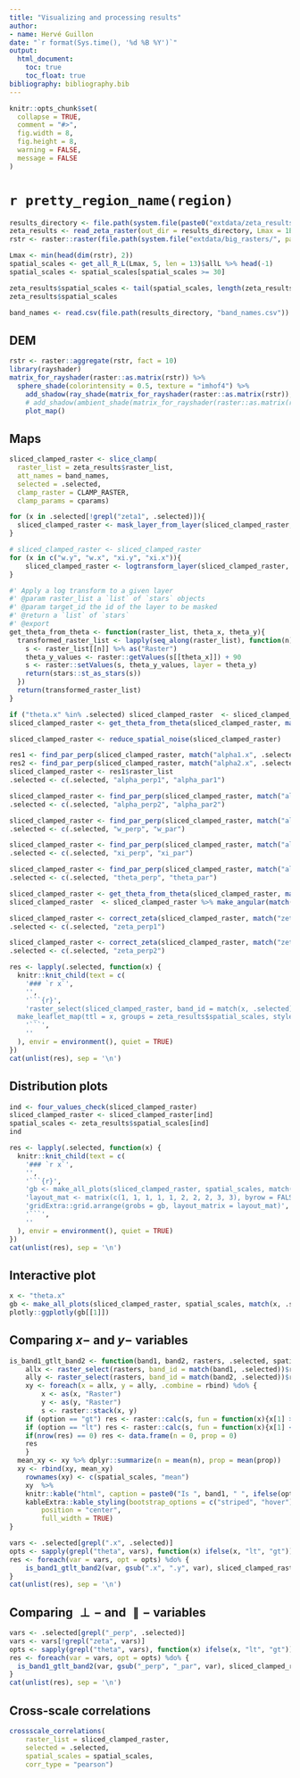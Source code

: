 ```yaml
---
title: "Visualizing and processing results"
author:
- name: Hervé Guillon
date: "`r format(Sys.time(), '%d %B %Y')`"
output: 
  html_document:
    toc: true
    toc_float: true
bibliography: bibliography.bib
---
```


```r
knitr::opts_chunk$set(
  collapse = TRUE,
  comment = "#>",
  fig.width = 8, 
  fig.height = 8,
  warning = FALSE,
  message = FALSE
)
```

# `r pretty_region_name(region)`


```r
results_directory <- file.path(system.file(paste0("extdata/zeta_results/", region), package = "statisticalRoughness"))
zeta_results <- read_zeta_raster(out_dir = results_directory, Lmax = 1E3, raster_resolution = 10, .len = 10, proxy = FALSE)
rstr <- raster::raster(file.path(system.file("extdata/big_rasters/", package = "statisticalRoughness"), paste0(region, ".tif")))

Lmax <- min(head(dim(rstr), 2))
spatial_scales <- get_all_R_L(Lmax, 5, len = 13)$allL %>% head(-1)
spatial_scales <- spatial_scales[spatial_scales >= 30]

zeta_results$spatial_scales <- tail(spatial_scales, length(zeta_results$raster_list)) * 10
zeta_results$spatial_scales

band_names <- read.csv(file.path(results_directory, "band_names.csv")) %>% names()
```

## DEM

```r
rstr <- raster::aggregate(rstr, fact = 10)
library(rayshader)
matrix_for_rayshader(raster::as.matrix(rstr)) %>%
  sphere_shade(colorintensity = 0.5, texture = "imhof4") %>%
    add_shadow(ray_shade(matrix_for_rayshader(raster::as.matrix(rstr)), sunaltitude = 20), max_darken = 0.1) %>%  
    # add_shadow(ambient_shade(matrix_for_rayshader(raster::as.matrix(rstr))), 0) %>%
    plot_map()
```

## Maps {.tabset}

```r
sliced_clamped_raster <- slice_clamp(
  raster_list = zeta_results$raster_list,
  att_names = band_names,
  selected = .selected,
  clamp_raster = CLAMP_RASTER, 
  clamp_params = cparams)
```

```r
for (x in .selected[!grepl("zeta1", .selected)]){
  sliced_clamped_raster <- mask_layer_from_layer(sliced_clamped_raster, match(x, .selected), match("zeta1", .selected), option = "NA")
}
```

```r
# sliced_clamped_raster <- sliced_clamped_raster
for (x in c("w.y", "w.x", "xi.y", "xi.x")){
    sliced_clamped_raster <- logtransform_layer(sliced_clamped_raster, match(x, .selected))
}

#' Apply a log transform to a given layer
#' @param raster_list a `list` of `stars` objects
#' @param target_id the id of the layer to be masked
#' @return a `list` of `stars`
#' @export
get_theta_from_theta <- function(raster_list, theta_x, theta_y){
  transformed_raster_list <- lapply(seq_along(raster_list), function(n){
    s <- raster_list[[n]] %>% as("Raster")
    theta_y_values <- raster::getValues(s[[theta_x]]) + 90
    s <- raster::setValues(s, theta_y_values, layer = theta_y)
    return(stars::st_as_stars(s))
  })
  return(transformed_raster_list)
}

if ("theta.x" %in% .selected) sliced_clamped_raster  <- sliced_clamped_raster  %>% make_angular(match("theta.x", .selected))
sliced_clamped_raster <- get_theta_from_theta(sliced_clamped_raster, match("theta.x", .selected), match("theta.y", .selected))
```

```r
sliced_clamped_raster <- reduce_spatial_noise(sliced_clamped_raster)
```

```r
res1 <- find_par_perp(sliced_clamped_raster, match("alpha1.x", .selected), match("alpha1.y", .selected))
res2 <- find_par_perp(sliced_clamped_raster, match("alpha2.x", .selected), match("alpha2.y", .selected))
sliced_clamped_raster <- res1$raster_list
.selected <- c(.selected, "alpha_perp1", "alpha_par1")

sliced_clamped_raster <- find_par_perp(sliced_clamped_raster, match("alpha1.x", .selected), match("alpha1.y", .selected), match("alpha2.x", .selected), match("alpha2.y", .selected), index_perp = res1$index_perp, index_par = res1$index_par)
.selected <- c(.selected, "alpha_perp2", "alpha_par2")

sliced_clamped_raster <- find_par_perp(sliced_clamped_raster, match("alpha1.x", .selected), match("alpha1.y", .selected), match("w.x", .selected), match("w.y", .selected), index_perp = res1$index_perp, index_par = res1$index_par)
.selected <- c(.selected, "w_perp", "w_par")

sliced_clamped_raster <- find_par_perp(sliced_clamped_raster, match("alpha1.x", .selected), match("alpha1.y", .selected), match("xi.x", .selected), match("xi.y", .selected), index_perp = res1$index_perp, index_par = res1$index_par)
.selected <- c(.selected, "xi_perp", "xi_par")

sliced_clamped_raster <- find_par_perp(sliced_clamped_raster, match("alpha1.x", .selected), match("alpha1.y", .selected), match("theta.x", .selected), match("theta.y", .selected), index_perp = res1$index_perp, index_par = res1$index_par)
.selected <- c(.selected, "theta_perp", "theta_par")

sliced_clamped_raster <- get_theta_from_theta(sliced_clamped_raster, match("theta_perp", .selected), match("theta_par", .selected))
sliced_clamped_raster  <- sliced_clamped_raster %>% make_angular(match("theta_par", .selected), mode = "full")

sliced_clamped_raster <- correct_zeta(sliced_clamped_raster, match("zeta1", .selected))
.selected <- c(.selected, "zeta_perp1")

sliced_clamped_raster <- correct_zeta(sliced_clamped_raster, match("zeta2", .selected))
.selected <- c(.selected, "zeta_perp2")
```

```r
res <- lapply(.selected, function(x) {
  knitr::knit_child(text = c(
    '### `r x`',
    '',
    '```{r}',
    'raster_select(sliced_clamped_raster, band_id = match(x, .selected)) %>% 
  make_leaflet_map(ttl = x, groups = zeta_results$spatial_scales, style = "continuous")',
    '```',
    ''
  ), envir = environment(), quiet = TRUE)
})
cat(unlist(res), sep = '\n')
```

## Distribution plots {.tabset}

```r
ind <- four_values_check(sliced_clamped_raster)
sliced_clamped_raster <- sliced_clamped_raster[ind]
spatial_scales <- zeta_results$spatial_scales[ind]
ind
```

```r
res <- lapply(.selected, function(x) {
  knitr::knit_child(text = c(
    '### `r x`',
    '',
    '```{r}',
    'gb <- make_all_plots(sliced_clamped_raster, spatial_scales, match(x, .selected), x, begin = 0.1, end = 0.85, direction = 1, option = "viridis")',
    'layout_mat <- matrix(c(1, 1, 1, 1, 1, 2, 2, 2, 3, 3), byrow = FALSE, nrow = 5, ncol = 2)',
    'gridExtra::grid.arrange(grobs = gb, layout_matrix = layout_mat)',
    '```',
    ''
  ), envir = environment(), quiet = TRUE)
})
cat(unlist(res), sep = '\n')
```

## Interactive plot

```r
x <- "theta.x"
gb <- make_all_plots(sliced_clamped_raster, spatial_scales, match(x, .selected), x, begin = 0.1, end = 0.85, direction = 1, option = "viridis")
plotly::ggplotly(gb[[1]])
```


## Comparing $x-$ and $y-$ variables

```r
is_band1_gtlt_band2 <- function(band1, band2, rasters, .selected, spatial_scales, option = "gt"){
	allx <- raster_select(rasters, band_id = match(band1, .selected))$rasters
	ally <- raster_select(rasters, band_id = match(band2, .selected))$rasters
	xy <- foreach(x = allx, y = ally, .combine = rbind) %do% {
		x <- as(x, "Raster")
		y <- as(y, "Raster")
		s <- raster::stack(x, y)
    if (option == "gt") res <- raster::calc(s, fun = function(x){x[1] > x[2]}) %>% raster::getValues() %>% rstatix::freq_table() %>% dplyr::filter(group == "TRUE") %>% dplyr::select(-group)
    if (option == "lt") res <- raster::calc(s, fun = function(x){x[1] < x[2]}) %>% raster::getValues() %>% rstatix::freq_table() %>% dplyr::filter(group == "TRUE") %>% dplyr::select(-group)
    if(nrow(res) == 0) res <- data.frame(n = 0, prop = 0)
    res
	}
  mean_xy <- xy %>% dplyr::summarize(n = mean(n), prop = mean(prop))
  xy <- rbind(xy, mean_xy)
	rownames(xy) <- c(spatial_scales, "mean")
	xy  %>% 
	knitr::kable("html", caption = paste0("Is ", band1, " ", ifelse(option == "gt", "greater", "lesser"), " than ", band2, "?")) %>% 
	kableExtra::kable_styling(bootstrap_options = c("striped", "hover"),
		position = "center",
		full_width = TRUE)
}
```

```r
vars <- .selected[grepl(".x", .selected)]
opts <- sapply(grepl("theta", vars), function(x) ifelse(x, "lt", "gt"))
res <- foreach(var = vars, opt = opts) %do% {
	is_band1_gtlt_band2(var, gsub(".x", ".y", var), sliced_clamped_raster, .selected, spatial_scales, option = opt)
}
cat(unlist(res), sep = '\n')
```

## Comparing $\perp-$ and $\parallel-$ variables

```r
vars <- .selected[grepl("_perp", .selected)]
vars <- vars[!grepl("zeta", vars)]
opts <- sapply(grepl("theta", vars), function(x) ifelse(x, "lt", "gt"))
res <- foreach(var = vars, opt = opts) %do% {
  is_band1_gtlt_band2(var, gsub("_perp", "_par", var), sliced_clamped_raster, .selected, spatial_scales, option = opt)
}
cat(unlist(res), sep = '\n')
```
## Cross-scale correlations

```r
crossscale_correlations(
	raster_list = sliced_clamped_raster,
	selected = .selected,
	spatial_scales = spatial_scales,
	corr_type = "pearson")
```